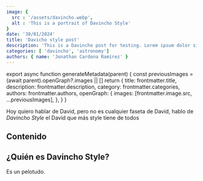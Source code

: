 ```yaml
---
image: {
  src : '/assets/davincho.webp',
  alt : 'This is a portrait of Davincho Style'
}
date: '30/01/2024'
title: 'Davicho style post'
description: 'This is a Davincho post for testing. Lorem ipsum dolor sit amet, officia excepteur ex fugiat reprehenderit enim labore culpa sint ad nisi Lorem pariatur mollit ex esse exercitation amet. Lorem ipsum dolor sit amet, qui minim labore adipisicing minim sint cillum sint consectetur cupidatat.'
categories: [ 'davincho', 'astronomy']
authors: { name: 'Jonathan Cardona Ramírez' }
---
```

export async function generateMetadata(parent) {
  const previousImages = (await parent).openGraph?.images || []
  return {
    title: frontmatter.title,
    description: frontmatter.description,
    category: frontmatter.categories,
    authors: frontmatter.authors,
    openGraph: {
      images: [frontmatter.image.src, ...previousImages],
    },
  }
}


<PostHead frontmatter={frontmatter}/>

Hoy quiero hablar de David, pero no es cualquier faseta de David, hablo de *Davincho Style* el David que más style tiene de todos

## Contenido

## ¿Quién es Davincho Style?

Es un pelotudo.
